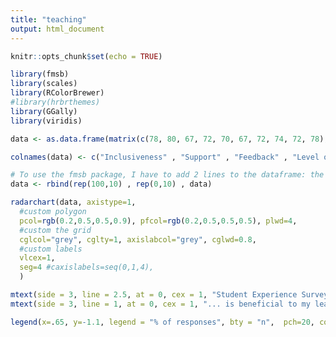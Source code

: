 ```yaml
---
title: "teaching"
output: html_document
---
```


```r
knitr::opts_chunk$set(echo = TRUE)
```


```r
library(fmsb)
library(scales)
library(RColorBrewer)
#library(hrbrthemes)
library(GGally)
library(viridis)
```


```r
data <- as.data.frame(matrix(c(78, 80, 67, 72, 70, 67, 72, 74, 72, 78), ncol=10))

colnames(data) <- c("Inclusiveness" , "Support" , "Feedback" , "Level of challenge" , "Quality of materials", "Instructor communication", "Organization", "Relevance", "Assignments", "Accessibility")

# To use the fmsb package, I have to add 2 lines to the dataframe: the max and min of each topic to show on the plot!
data <- rbind(rep(100,10) , rep(0,10) , data)

radarchart(data, axistype=1, 
  #custom polygon
  pcol=rgb(0.2,0.5,0.5,0.9), pfcol=rgb(0.2,0.5,0.5,0.5), plwd=4,
  #custom the grid
  cglcol="grey", cglty=1, axislabcol="grey", cglwd=0.8,
  #custom labels
  vlcex=1, 
  seg=4 #caxislabels=seq(0,1,4), 
  )

mtext(side = 3, line = 2.5, at = 0, cex = 1, "Student Experience Survey: EC370 Money & Banking, Fall 2019", font = 2)
mtext(side = 3, line = 1, at = 0, cex = 1, "... is beneficial to my learning", col = '#666664')

legend(x=.65, y=-1.1, legend = "% of responses", bty = "n",  pch=20, col=rgb(0.2,0.5,0.5,0.9), text.col = '#666664', cex=1, pt.cex=3)
```

